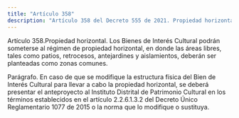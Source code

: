 ```yaml
---
title: "Artículo 358"
description: "Artículo 358 del Decreto 555 de 2021. Propiedad horizontal."
---
```


Artículo 358.Propiedad horizontal. Los Bienes de Interés Cultural podrán someterse al régimen de propiedad horizontal, en donde las áreas libres, tales como patios, retrocesos, antejardines y aislamientos, deberán ser planteadas como zonas comunes.
 
Parágrafo. En caso de que se modifique la estructura física del Bien de Interés Cultural para llevar a cabo la propiedad horizontal, se deberá presentar el anteproyecto al Instituto Distrital de Patrimonio Cultural en los términos establecidos en el artículo 2.2.6.1.3.2 del Decreto Único Reglamentario 1077 de 2015 o la norma que lo modifique o sustituya.